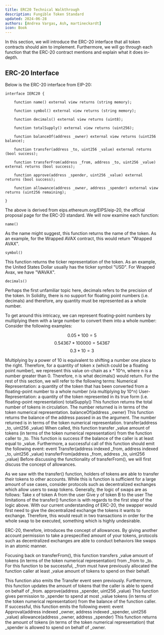 ```yaml
---
title: ERC20 Technical Walkthrough
description: Fungible Token Standard
updated: 2024-06-28
authors: [Andrea Vargas, Ash, martineckardt]
icon: Book
---
```

In this section, we will introduce the ERC-20 interface that all token contracts should aim to implement. Furthermore, we will go through each function that the ERC-20 contract mentions and explain what it does in-depth.
## ERC-20 Interface

Below is the ERC-20 interface from EIP-20:

```solidity
interface IERC20 {
​
    function name() external view returns (string memory);
​
    function symbol() external view returns (string memory);
​
    function decimals() external view returns (uint8);
​
    function totalSupply() external view returns (uint256);
​
    function balanceOf(address _owner) external view returns (uint256 balance);
​
    function transfer(address _to, uint256 _value) external returns (bool success);
​
    function transferFrom(address _from, address _to, uint256 _value) external returns (bool success);
​
    function approve(address _spender, uint256 _value) external returns (bool success);
​
    function allowance(address _owner, address _spender) external view returns (uint256 remaining);
​
}
```
The above is derived from eips.ethereum.org/EIPS/eip-20, the official proposal page for the ERC-20 standard. We will now examine each function:

```solidity
name()
```

As the name might suggest, this function returns the name of the token. As an example, for the Wrapped AVAX contract, this would return "Wrapped AVAX".

```solidity
symbol()
```

This function returns the ticker representation of the token. As an example, the United States Dollar usually has the ticker symbol "USD".  For Wrapped Avax, we have "WAVAX".

```solidity
decimals()
```

Perhaps the first unfamiliar topic here, decimals refers to the precision of the token. In Solidity, there is no support for floating point numbers (i.e. decimals) and therefore, any quantity must be represented as a whole number. 

To get around this intricacy, we can represent floating-point numbers by multiplying them with a large number to convert them into a whole number: Consider the following examples:

$$0.05 * 100 = 5$$
$$0.54367 * 100000 = 54367$$
$$0.3 * 10 = 3$$

Multiplying by a power of 10 is equivalent to shifting a number one place to the right. Therefore, for a quantity of token x (which could be a floating point number), we represent this value on-chain as x * 10^n, where n is a number greater than 0. Therefore, n is what decimals() would return.
For the rest of this section, we will refer to the following terms:
Numerical Representation: a quantity of the token that has been converted from a floating-point number to a whole number (via multiplying by 10^n)
User-Representation: a quantity of the token represented in its true form (i.e. floating-point representation)
totalSupply()
This function returns the total number of tokens in circulation. The number returned is in terms of the token numerical representation.
balanceOf(address _owner)
This function returns the balance of the address passed in as the argument. The number returned is in terms of the token numerical representation.
transfer(address _to, uint256 _value)
When called, this function transfer _value amount of tokens (in terms of the token numerical representation) from the function caller to _to. This function is success if the balance of the caller is at least equal to _value. Furthermore, a successful call of this function should emit the following event:
event Transfer(address indexed _from, address indexed _to, uint256 _value)
transferFrom(address _from, address _to, uint256 _value)
Before discussing the functionality of transferFrom(), we will first discuss the concept of allowances.

As we saw with the transfer() function, holders of tokens are able to transfer their tokens to other accounts. While this is function is sufficient for a large amount of use cases, consider protocols such as decentralized exchanges which allow users to swap tokens. Generally, the logic of swaps are as follows:
Take x of token A from the user
Give y of token B to the user
The limitations of the transfer() function is with regards to the first step of the logic above. With our current understanding of ERC-20, the swapper would first need to give the decentralized exchange the tokens it wants to exchange. Therefore, this would result in two transactions in order for the whole swap to be executed, something which is highly undesirable. 

ERC-20, therefore, introduces the concept of allowances. By giving another account permission to take a prespecified amount of your tokens, protocols such as decentralized exchanges are able to conduct behaviors like swaps in an atomic manner. 

Focusing back on transferFrom(), this function transfers _value amount of tokens (in terms of the token numerical representation) from _from to _to. For this function to be successful, _from must have previously allocated the function caller at least _value amount of tokens to spend on their behalf.

This function also emits the Transfer event seen previously. Furthermore, this function updates the amount of tokens that the caller is able to spend on behalf of _from.
approve(address _spender, uint256 _value)
This function gives permission to _spender to spend at most _value tokens (in terms of the token numerical representation) from the balance of the function caller. If successful, this function emits the following event:
event Approval(address indexed _owner, address indexed _spender, uint256 _value)
allowance(address _owner, address _spender)
This function returns the amount of tokens (in terms of the token numerical representation) that _spender is allowed to spend on behalf of _owner.